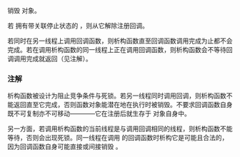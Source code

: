 {{cpp/thread/stop_callback/title|~stop_callback}}
{{cpp/thread/stop_callback/navbar}}
{{ddcl|since=c++20|
~stop_callback();
}}

销毁 {{tt|stop_callback}} 对象。

若 {{c|*this}} 拥有带关联停止状态的 {{tt|stop_token}}，则从它解除注册回调。

若同时在另一线程上调用回调函数，则析构函数直至回调函数调用完成为止都不会完成。若在调用析构函数的同一线程上正在调用回调函数，则析构函数会不等待回调调用完成就返回（见注解）。

===注解===
{{tt|stop_callback}} 析构函数被设计为阻止竞争条件与死锁。若另一线程同时调用回调，则析构函数不能返回直至它完成，否则函数对象能潜在地在执行时被销毁。不要求回调函数自身既不可复制亦不可移动————它在注册后就生存于 {{tt|stop_callback}} 对象自身中。

另一方面，若调用析构函数的当前线程是与调用回调相同的线程，则析构函数不能等待，否则会出现死锁。同一线程在调用 {{tt|stop_callback}} 的回调函数时析构它是可能且合法的，因为回调函数自身可能直接或间接销毁 {{tt|stop_callback}}。

{{langlinks|en|es|ja|ru}}